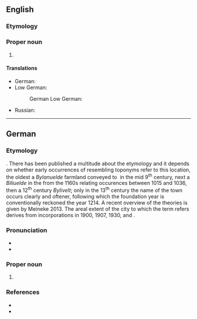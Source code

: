 ==English==
{{wikipedia}}

===Etymology===
{{bor|en|de|Bielefeld}}

===Proper noun===
{{en-proper noun}}

# {{place|en|city|s/North Rhine-Westphalia|c/Germany}}

====Translations====
{{trans-top|a city in Germany}}
* German: {{t+|de|Bielefeld|n}}
* Low German:
*: German Low German: {{t+|nds-de|Builefeld|n}}
{{trans-mid}}
* Russian: {{t+|ru|Би́лефельд|m|tr=Bílefɛlʹd}}
{{trans-bottom}}

----

==German==
{{wikipedia|lang=de}}

===Etymology===
{{unk|de}}. There has been published a multitude about the etymology and it depends on whether early occurrences of resembling toponyms refer to this location, the oldest a ''Bylanuelde'' farmland conveyed to {{w|Corvey}} in the mid 9<sup>th</sup> century, next a ''Biliuelde'' in the {{w|Vita Meinwerci|lang=de}} from the 1160s relating occurences between 1015 and 1036, then a 12<sup>th</sup> century ''Bylivelt''; only in the 13<sup>th</sup> century the name of the town occurs clearly and oftener, following which the foundation year is conventionally reckoned the year 1214. A recent overview of the theories is given by Meineke 2013. The areal extent of the city to which the term refers derives from incorporations in 1900, 1907, 1930, and {{w|lang=de|Bielefeld-Gesetz|1973}}.

===Pronunciation===
* {{IPA|de|[ˈbiːləfɛlt]}}
* {{audio|de|De-Bielefeld.ogg|audio}}

===Proper noun===
{{de-proper noun|n}}

# {{place|de|city|s/North Rhine-Westphalia|c/Germany}}

===References===
* {{cite-book|last=Meineke|first=Birgit|title=Die Ortsnamen der Stadt Bielefeld|publisher=Verlag für Regionalgeschichte|isbn=978-3-89534-935-5|location=Bielefeld|year=2013|series=[https://adw-goe.de/forschung/forschungsprojekte-akademienprogramm/ortsnamen-zwischen-rhein-und-elbe/projekt/westfaelisches-ortsnamenbuch-wob/ Westfälisches Ortsnamenbuch]|seriesvolume=5|pages=38–48|url=https://rep.adw-goe.de/handle/11858/00-001S-0000-0023-9B0B-5}}
* {{cite-web|year=2014|last=Rath|first=Jochen|title=1214: Ersterwähnung Bielefelds als Stadt|work=Stadtarchiv Bielefeld|url=https://www.bielefeld.de/de/biju/stadtar/rc/rar/01012014.html}}